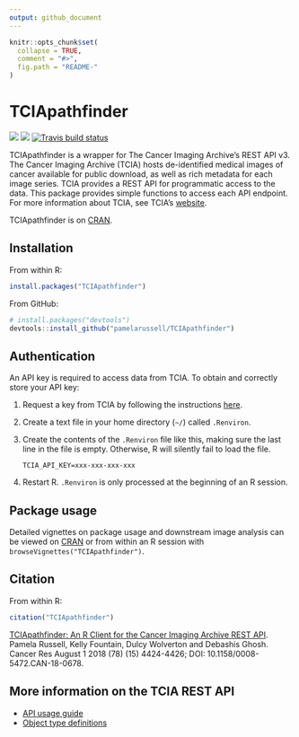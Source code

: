 ```yaml
---
output: github_document
---
```


```r
knitr::opts_chunk$set(
  collapse = TRUE,
  comment = "#>",
  fig.path = "README-"
)
```

# TCIApathfinder

<!-- badges: start -->
[![](https://www.r-pkg.org/badges/version/TCIApathfinder)](https://cran.r-project.org/web/packages/TCIApathfinder/index.html) [![](http://cranlogs.r-pkg.org/badges/grand-total/TCIApathfinder?color=brightgreen)](https://cran.r-project.org/web/packages/TCIApathfinder/index.html)
[![Travis build status](https://travis-ci.com/pamelarussell/TCIApathfinder.svg?branch=master)](https://travis-ci.com/pamelarussell/TCIApathfinder)
<!-- badges: end -->

TCIApathfinder is a wrapper for The Cancer Imaging Archive's REST API v3.
The Cancer Imaging Archive (TCIA) hosts de-identified medical images
of cancer available for public download, as well as rich metadata
for each image series. TCIA provides a REST API for programmatic access
to the data. This package provides simple functions to access each API 
endpoint. For more information about TCIA, see TCIA's [website](http://www.cancerimagingarchive.net/).

TCIApathfinder is on [CRAN](https://CRAN.R-project.org/package=TCIApathfinder).

## Installation

From within R:

```r
install.packages("TCIApathfinder")
```

From GitHub:

```r
# install.packages("devtools")
devtools::install_github("pamelarussell/TCIApathfinder")
```

## Authentication

An API key is required to access data from TCIA. To obtain and correctly store your API key:

1. Request a key from TCIA by following the instructions [here](https://wiki.cancerimagingarchive.net/display/Public/TCIA+Programmatic+Interface+%28REST+API%29+Usage+Guide).

2. Create a text file in your home directory (`~/`) called `.Renviron`. 

3. Create the contents of the `.Renviron` file like this, making sure the last line in the file is empty. Otherwise, R will silently fail to load the file.
  
    ```
    TCIA_API_KEY=xxx-xxx-xxx-xxx
    
    ```

4. Restart R. `.Renviron` is only processed at the beginning of an R session.

## Package usage

Detailed vignettes on package usage and downstream image analysis can be viewed on [CRAN](https://CRAN.R-project.org/package=TCIApathfinder) or from within an R session with `browseVignettes("TCIApathfinder")`.

## Citation

From within R:

``` r
citation("TCIApathfinder")
```

[TCIApathfinder: An R Client for the Cancer Imaging Archive REST API](https://doi.org/10.1158/0008-5472.CAN-18-0678). Pamela Russell, Kelly Fountain, Dulcy Wolverton and Debashis Ghosh. Cancer Res August 1 2018 (78) (15) 4424-4426; DOI: 10.1158/0008-5472.CAN-18-0678.

## More information on the TCIA REST API

- [API usage guide](https://wiki.cancerimagingarchive.net/display/Public/TCIA+Programmatic+Interface+%28REST+API%29+Usage+Guide)
- [Object type definitions](https://wiki.cancerimagingarchive.net/display/Public/TCIA+API+Return+Values)





